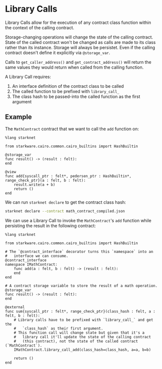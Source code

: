 # Library Calls

Library Calls allow for the execution of any contract class function within the context of the calling contract.

Storage-changing operations will change the state of the calling contract. State of the called contract won't be changed as calls are made to its class rather than its instance. Storage will always be persistet. Even if the calling contract doesn't define it explicitly via `@storage_var`.

Calls to `get_caller_address()` and `get_contract_address()` will return the same values they would return when called from the calling function.

A Library Call requires:

1. An interface definition of the contract class to be called
2. The called function to be prefixed with `library_call_`
3. The class hash to be passed-into the called function as the first argument

## Example

The `MathContract` contract that we want to call the `add` function on:

```
%lang starknet

from starkware.cairo.common.cairo_builtins import HashBuiltin

@storage_var
func result() -> (result : felt):
end

@view
func add{syscall_ptr : felt*, pedersen_ptr : HashBuiltin*, range_check_ptr}(a : felt, b : felt):
    result.write(a + b)
    return ()
end
```

We can run `starknet declare` to get the contract class hash:

```sh
starknet declare --contract math_contract_compiled.json
```

We can use a Library Call to invoke the `MathContract`'s `add` function while persisting the result in the following contract:

```
%lang starknet

from starkware.cairo.common.cairo_builtins import HashBuiltin

# The `@contract_interface` decorator turns this `namespace` into an
#   interface we can consume.
@contract_interface
namespace IMathContract:
    func add(a : felt, b : felt) -> (result : felt):
    end
end

# A contract storage variable to store the result of a math operation.
@storage_var
func result() -> (result : felt):
end

@external
func sum{syscall_ptr : felt*, range_check_ptr}(class_hash : felt, a : felt, b : felt):
    # Library calls have to be prefixed with `library_call_` and get the
    #   `class_hash` as their first argument.
    # This function call will change state but given that it's a
    #   library call it'll update the state of the calling contract
    #   (this contract), not the state of the called contract (`MathContract`).
    IMathContract.library_call_add(class_hash=class_hash, a=a, b=b)

    return ()
end
```
